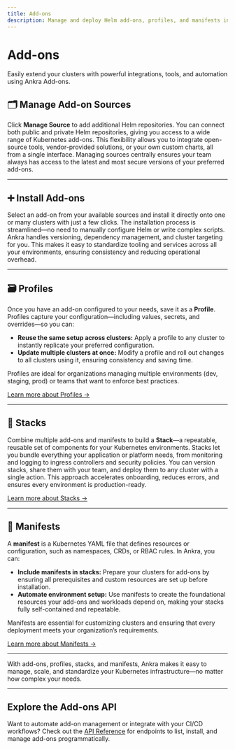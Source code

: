 ```yaml
---
title: Add-ons
description: Manage and deploy Helm add-ons, profiles, and manifests in Ankra.
---
```


# Add-ons

<Note>
Easily extend your clusters with powerful integrations, tools, and automation using Ankra Add-ons.
</Note>

## 🗂️ Manage Add-on Sources

Click <b>Manage Source</b> to add additional Helm repositories.
You can connect both public and private Helm repositories, giving you access to a wide range of Kubernetes add-ons. This flexibility allows you to integrate open-source tools, vendor-provided solutions, or your own custom charts, all from a single interface. Managing sources centrally ensures your team always has access to the latest and most secure versions of your preferred add-ons.

---

## ➕ Install Add-ons

Select an add-on from your available sources and install it directly onto one or many clusters with just a few clicks.
The installation process is streamlined—no need to manually configure Helm or write complex scripts. Ankra handles versioning, dependency management, and cluster targeting for you. This makes it easy to standardize tooling and services across all your environments, ensuring consistency and reducing operational overhead.

---

## 🗃️ Profiles

Once you have an add-on configured to your needs, save it as a <b>Profile</b>.
Profiles capture your configuration—including values, secrets, and overrides—so you can:

- **Reuse the same setup across clusters:** Apply a profile to any cluster to instantly replicate your preferred configuration.
- **Update multiple clusters at once:** Modify a profile and roll out changes to all clusters using it, ensuring consistency and saving time.

Profiles are ideal for organizations managing multiple environments (dev, staging, prod) or teams that want to enforce best practices.

[Learn more about Profiles →](../essentials/profiles)

---

## 🧩 Stacks

Combine multiple add-ons and manifests to build a <b>Stack</b>—a repeatable, reusable set of components for your Kubernetes environments.
Stacks let you bundle everything your application or platform needs, from monitoring and logging to ingress controllers and security policies. You can version stacks, share them with your team, and deploy them to any cluster with a single action. This approach accelerates onboarding, reduces errors, and ensures every environment is production-ready.

[Learn more about Stacks →](../essentials/stacks)

---

## 📄 Manifests

A <b>manifest</b> is a Kubernetes YAML file that defines resources or configuration, such as namespaces, CRDs, or RBAC rules.
In Ankra, you can:

- **Include manifests in stacks:** Prepare your clusters for add-ons by ensuring all prerequisites and custom resources are set up before installation.
- **Automate environment setup:** Use manifests to create the foundational resources your add-ons and workloads depend on, making your stacks fully self-contained and repeatable.

Manifests are essential for customizing clusters and ensuring that every deployment meets your organization’s requirements.

[Learn more about Manifests →](../essentials/manifests)

---

With add-ons, profiles, stacks, and manifests, Ankra makes it easy to manage, scale, and standardize your Kubernetes infrastructure—no matter how complex your needs.

---

## Explore the Add-ons API

Want to automate add-on management or integrate with your CI/CD workflows?
Check out the [API Reference](../../api-reference) for endpoints to list, install, and manage add-ons programmatically.